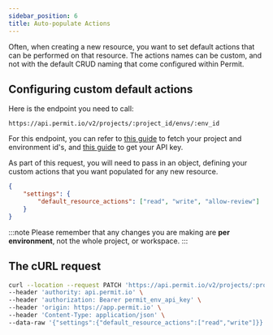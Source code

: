 ```yaml
---
sidebar_position: 6
title: Auto-populate Actions
---
```


Often, when creating a new resource, you want to set default actions that can be performed on that resource.
The actions names can be custom, and not with the default CRUD naming that come configured within Permit.

## Configuring custom default actions

Here is the endpoint you need to call:

`https://api.permit.io/v2/projects/:project_id/envs/:env_id`

For this endpoint, you can refer to [this guide](/api/examples/get-project-and-env) to fetch your project and environment id's,
and [this guide](/api/api-with-cli/#get-your-api-key) to get your API key.

As part of this request, you will need to pass in an object, defining your custom actions that you want populated for any
new resource.

```json
{
	"settings": {
		"default_resource_actions": ["read", "write", "allow-review"]
	}
}
```

:::note
Please remember that any changes you are making are **per environment**, not the whole project, or workspace.
:::

## The cURL request

```bash
curl --location --request PATCH 'https://api.permit.io/v2/projects/:project_id/envs/:env_id' \
--header 'authority: api.permit.io' \
--header 'authorization: Bearer permit_env_api_key' \
--header 'origin: https://app.permit.io' \
--header 'Content-Type: application/json' \
--data-raw '{"settings":{"default_resource_actions":["read","write"]}}'
```
